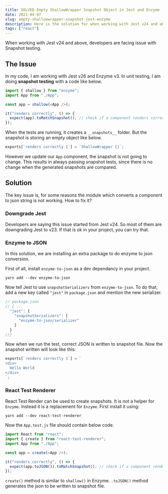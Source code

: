 ```yaml
---
title: SOLVED Empty ShallowWrapper Snapshot Object in Jest and Enzyme
date: 2021-04-07
slug: empty-shallowwrapper-snapshot-jest-enzyme
description: Here is the solution for when working with Jest v24 and above, developers are facing issue with Snapshot testing.
tags: ["react"]
---
```


When working with Jest v24 and above, developers are facing issue with Snapshot testing.

## The Issue

In my code, I am working with Jest v26 and Enzyme v3. In unit testing, I am doing **snapshot testing** with a code like below.

```javascript
import { shallow } from "enzyme";
import App from "./App";

const app = shallow(<App />);

it("renders correctly", () => {
  expect(app).toMatchSnapshot(); // check if a component renders correctly
});
```

When the tests are running, it creates a `__snapshots__` folder. But the snapshot is storing an empty object like below.

```javascript
exports[`renders correctly 1`] = `ShallowWrapper {}`;
```

However we update our `App` component, the snapshot is not going to change. This results in always passing snapshot tests, since there is no change when the generated snapshots are compared.

## Solution

The key issue is, for some reasons the module which converts a component to json string is not working. How to fix it?

### Downgrade Jest

Developers are saying this issue started from Jest v24. So most of them are downgrading Jest to v23. If that is ok in your project, you can try that.

### Enzyme to JSON

In this solution, we are installing an extra package to do enzyme to json conversion.

First of all, install `enzyme-to-json` as a dev dependancy in your project.

```
yarn add --dev enzyme-to-json
```

Now tell Jest to use `snapshotSerializers` from `enzyme-to-json`. To do that, add a new key called `"jest"` in `package.json` and mention the new serializer.

```javascript
// package.json
// { ...
  "jest": {
    "snapshotSerializers": [
      "enzyme-to-json/serializer"
    ]
  }
//}
```

Now when we run the test, correct JSON is written to snapshot file. Now the snapshot written will look like this:

```javascript
exports[`renders correctly 1`] = `
<div>
  Hello World
</div>
`;
```

### React Test Renderer

React Test Render can be used to create snapshots. It is not a helper for `Enzyme`. Instead it is a replacement for `Enzyme`. First install it using:

```
yarn add --dev react-test-renderer
```

Now the `App.test.js` file should contain below code.

```javascript
import React from "react";
import { create } from "react-test-renderer";
import App from "./App";

const app = create(<App />);

it("renders correctly", () => {
  expect(app.toJSON()).toMatchSnapshot(); // check if a component renders correctly
});
```

`create()` method is similar to `shallow()` in Enzyme. `.toJSON()` method generates the json to be written to snapshot file.
